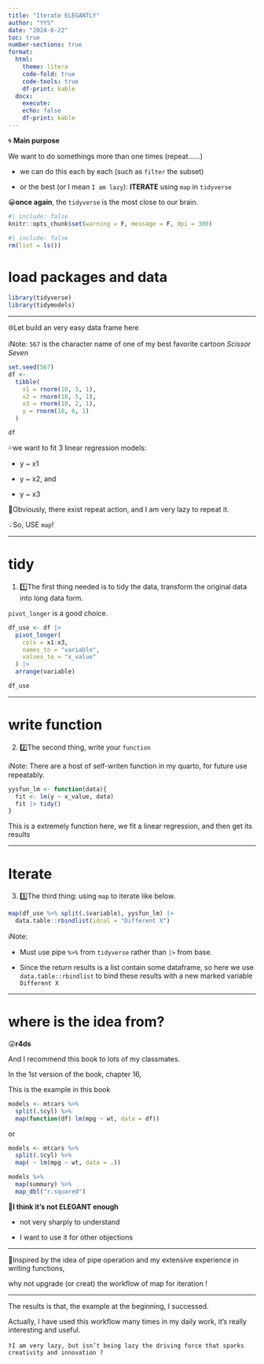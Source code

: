 ---
title: "Iterate ELEGANTLY"
author: "YYS"
date: "2024-6-22"
toc: true
number-sections: true
format:
  html:
    theme: litera
    code-fold: true
    code-tools: true
    df-print: kable
  docx: 
    execute:
    echo: false
    df-print: kable
---

🌀️ **Main purpose**

We want to do somethings more than one times (repeat......)

-   we can do this each by each (such as `filter` the subset)

-   or the best (or I mean `I am lazy`): **ITERATE** using `map` in `tidyverse`

😀**once again**, the `tidyverse` is the most close to our brain.

```{r setup}
#| include: false
knitr::opts_chunk$set(warning = F, message = F, dpi = 300)
```

```{r}
#| include: false
rm(list = ls())
```

# load packages and data

```{r}
library(tidyverse)
library(tidymodels)
```

------------------------------------------------------------------------

🌐Let build an very easy data frame here

ℹ️Note: `567` is the character name of one of my best favorite cartoon *Scissor Seven*

```{r}
set.seed(567)
df <-
  tibble(
    x1 = rnorm(10, 3, 1),
    x2 = rnorm(10, 5, 1),
    x3 = rnorm(10, 2, 1),
    y = rnorm(10, 6, 1)
  )

df
```

💦we want to fit 3 linear regression models:

-   y \~ x1

-   y \~ x2, and

-   y \~ x3

🔎Obviously, there exist repeat action, and I am very lazy to repeat it.

💡So, USE `map`!

------------------------------------------------------------------------

# tidy

1.  1️⃣The first thing needed is to tidy the data, transform the original data into long data form.

`pivot_longer` is a good choice.

```{r}
df_use <- df |> 
  pivot_longer(
    cols = x1:x3, 
    names_to = "variable", 
    values_to = "x_value"
  ) |> 
  arrange(variable)

df_use
```

------------------------------------------------------------------------

# write function

2.  2️⃣The second thing, write your `function`

ℹ️Note: There are a host of self-writen function in my quarto, for future use repeatably.

```{r}
yysfun_lm <- function(data){
  fit <- lm(y ~ x_value, data)
  fit |> tidy()
}
```

This is a extremely function here, we fit a linear regression, and then get its results

------------------------------------------------------------------------

# Iterate

3.  3️⃣The third thing: using `map` to iterate like below.

```{r}
map(df_use %>% split(.$variable), yysfun_lm) |> 
  data.table::rbindlist(idcol = "Different X")
```

ℹ️Note:

-   Must use pipe `%>%` from `tidyverse` rather than `|>` from base.

-   Since the return results is a list contain some dataframe, so here we use `data.table::rbindlist` to bind these results with a new marked variable `Different X`

------------------------------------------------------------------------

# where is the idea from?

😜**r4ds**

And I recommend this book to lots of my classmates.

In the 1st version of the book, chapter 16,

This is the example in this book

```{r}
models <- mtcars %>%
  split(.$cyl) %>%
  map(function(df) lm(mpg ~ wt, data = df))
```

or

```{r}
models <- mtcars %>%
  split(.$cyl) %>%
  map( ~ lm(mpg ~ wt, data = .))
```

```{r}
models %>%
  map(summary) %>%
  map_dbl("r.squared") 
```

🤔**I think it's not ELEGANT enough**

-   not very sharply to understand

-   I want to use it for other objections

------------------------------------------------------------------------

🌈Inspired by the idea of pipe operation and my extensive experience in writing functions,

why not upgrade (or creat) the workflow of map for iteration !

------------------------------------------------------------------------

The results is that, the example at the beginning, I successed.

Actually, I have used this workflow many times in my daily work, it's really interesting and useful.

⚕️`I am very lazy, but isn’t being lazy the driving force that sparks creativity and innovation ?`
